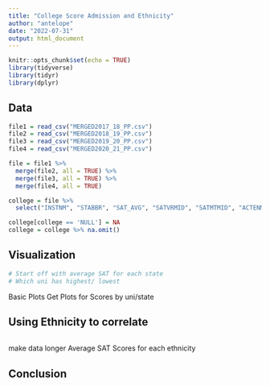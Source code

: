 ---
title: "College Score Admission and Ethnicity"
author: "antelope"
date: "2022-07-31"
output: html_document
---

```{r setup, include=FALSE}
knitr::opts_chunk$set(echo = TRUE)
library(tidyverse)
library(tidyr)
library(dplyr)
```

## Data
```{r cars}
file1 = read_csv("MERGED2017_18_PP.csv")
file2 = read_csv("MERGED2018_19_PP.csv")
file3 = read_csv("MERGED2019_20_PP.csv")
file4 = read_csv("MERGED2020_21_PP.csv")

file = file1 %>%
  merge(file2, all = TRUE) %>% 
  merge(file3, all = TRUE) %>% 
  merge(file4, all = TRUE)

college = file %>% 
  select("INSTNM", "STABBR", "SAT_AVG", "SATVRMID", "SATMTMID", "ACTENMID", "ACTMTMID", "UGDS_WHITE", "UGDS_BLACK", "UGDS_HISP", "UGDS_ASIAN","UGDS_NHPI","UGDS_2MOR","UGDS_NRA")

college[college == 'NULL'] = NA
college = college %>% na.omit()
```

## Visualization
```{r}
# Start off with average SAT for each state
# Which uni has highest/ lowest
```
Basic Plots
Get Plots for Scores by uni/state

## Using Ethnicity to correlate

```{r}

```
make data longer
Average SAT Scores for each ethnicity

## Conclusion
